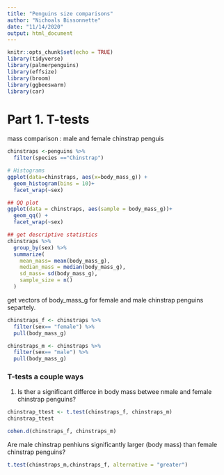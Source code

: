 ```yaml
---
title: "Penguins size comparisons"
author: "Nichoals Bissonnette"
date: "11/14/2020"
output: html_document
---
```


```r
knitr::opts_chunk$set(echo = TRUE)
library(tidyverse)
library(palmerpenguins)
library(effsize)
library(broom)
library(ggbeeswarm)
library(car)
```

# Part 1. T-tests

mass comparison : male and female chinstrap penguis

```r
chinstraps <-penguins %>% 
  filter(species =="Chinstrap")

# Histograms 
ggplot(data=chinstraps, aes(x=body_mass_g)) +
  geom_histogram(bins = 10)+
  facet_wrap(~sex)

## QQ plot 
ggplot(data = chinstraps, aes(sample = body_mass_g))+
  geom_qq() +
  facet_wrap(~sex)

## get descriptive statistics 
chinstraps %>% 
  group_by(sex) %>% 
  summarize(
    mean_mass= mean(body_mass_g),
    median_mass = median(body_mass_g),
    sd_mass= sd(body_mass_g),
    sample_size = n()
  )
```

get vectors of body_mass_g for female and male chinstrap penguins separtely.

```r
chinstraps_f <- chinstraps %>% 
  filter(sex== "female") %>% 
  pull(body_mass_g)

chinstraps_m <- chinstraps %>% 
  filter(sex== "male") %>% 
  pull(body_mass_g)
```

### T-tests a couple ways

1. Is ther a significant differce in body mass betwee nmale and female chinstrap penguins?

```r
chinstrap_ttest <- t.test(chinstraps_f, chinstraps_m)
chinstrap_ttest

cohen.d(chinstraps_f, chinstraps_m)
```

Are male chinstrap penhiuns significantly larger (body mass) than female chinstrap penguins? 

```r
t.test(chinstraps_m,chinstraps_f, alternative = "greater")
```

